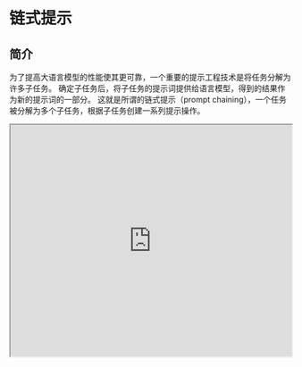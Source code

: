 # 链式提示


## 简介

为了提高大语言模型的性能使其更可靠，一个重要的提示工程技术是将任务分解为许多子任务。 确定子任务后，将子任务的提示词提供给语言模型，得到的结果作为新的提示词的一部分。 这就是所谓的链式提示（prompt chaining），一个任务被分解为多个子任务，根据子任务创建一系列提示操作。

<iframe width="100%"
  height="415px"
  src="https://www.youtube.com/embed/CKZC5RigYEc?si=EG1kHf83ceawWdHX" 
  allow="accelerometer; autoplay; clipboard-write; encrypted-media; gyroscope; picture-in-picture"
  allowFullScreen
/>

链式提示可以完成很复杂的任务。LLM 可能无法仅用一个非常详细的提示完成这些任务。在链式提示中，提示链对生成的回应执行转换或其他处理，直到达到期望结果。

除了提高性能，链式提示还有助于提高 LLM 应用的透明度，增加控制性和可靠性。这意味着您可以更容易地定位模型中的问题，分析并改进需要提高的不同阶段的性能。

链式提示在构建 LLM 驱动的对话助手和提高应用程序的个性化用户体验方面非常有用。

## 链式提示使用示例

### 文档问答中的链式提示

提示链可以用于不同的场景，这些场景可能涉及多个操作或转换。例如，LLM 的一个常见用途是根据大型文本文档回答问题。想要更好阅读大文本文档，可以设计两个不同的提示，第一个提示负责提取相关引文以回答问题，第二个提示则以引文和原始文档为输入来回答给定的问题。换句话说，可以创建两个不同的提示来执行根据文档回答问题的任务。

下面的第一个提示根据问题从文档中提取相关引文。请注意，为了简化，我们为文档添加了一个占位符`{{文档}}`。要测试此提示，您可以从维基百科复制并粘贴一篇文章，例如这个关于[提示工程](https://zh.wikipedia.org/wiki/提示工程)的页面。由于此任务使用了较长的上下文，我们使用了 OpenAI 的 `gpt-4-1106-preview` 模型。您也可以将此提示与其他长上下文 LLM（如 Claude）一起使用。

提示 1:
```
你是一个很有帮助的助手。你的任务是根据文档回答问题。第一步是从文档中提取与问题相关的引文，由####分隔。请使用<quotes></quotes>输出引文列表。如果没有找到相关引文，请回应“未找到相关引文！”。

####
{{文档}}
####
```

这是整个提示的截图，包括通过 `user` 角色传递的问题。

<Screenshot src={PC1} alt="Prompt Chaining Part 1" />

提示 1 的输出：
```
<quotes>
- Chain-of-thought (CoT) prompting[27]
- Generated knowledge prompting[37]
- Least-to-most prompting[38]
- Self-consistency decoding[39]
- Complexity-based prompting[41]
- Self-refine[42]
- Tree-of-thought prompting[43]
- Maieutic prompting[45]
- Directional-stimulus prompting[46]
- Textual inversion and embeddings[59]
- Using gradient descent to search for prompts[61][62][63][64]
- Prompt injection[65][66][67]
</quotes>
```

在第一个提示中返回的引文现在可以用作下面第二个提示的输入。您可以对这些引文进行清理，比如移除引用标志。可以在提示链中新建另一个提示来移除或使用这些引用标志，但现在您可以忽略这些。然后，第二个提示接收由第一个提示提取的相关引文，并根据文档和这些提取的引文生成一个有帮助的回答。第二个提示可以是以下内容：

提示 2：
```
根据从文档中提取的相关引文（由<quotes></quotes>分隔）和原始文档（由####分隔），请构建对问题的回答。请确保答案准确、语气友好且有帮助。

####
{{文档}}
####

<quotes>
- Chain-of-thought (CoT) prompting[27]
- Generated knowledge prompting[37]
- Least-to-most prompting[38]
- Self-consistency decoding[39]
- Complexity-based prompting[41]
- Self-refine[42]
- Tree-of-thought prompting[43]
- Maieutic prompting[45]
- Directional-stimulus prompting[46]
- Textual inversion and embeddings[59]
- Using gradient descent to search for prompts[61][62][63][64]
- Prompt injection[65][66][67]
</quotes>
```

提示 2 的输出：
```
文档中提到的提示技术包括：

1. Chain-of-thought (CoT) prompting[27]
2. Generated knowledge prompting[37]
3. Least-to-most prompting[38]
4. Self-consistency decoding[39]
5. Complexity-based prompting[41]
6. Self-refine[42]
7. Tree-of-thought prompting[43]
8. Maieutic prompting[45]
9. Directional-stimulus prompting[46]
10. Textual inversion and embeddings[59]
11. Using gradient descent to search for prompts[61][62][63][64]
12. Prompt injection[65][66][67]

每一种技术都采用独特的策略来增强或明确与大型语言模型的互动，以产生期望的结果。
```

如您所见，简化并创建提示链是一种有用的提示方法，其中响应需要经过多个操作或转换。作为练习，您可以自由设计一个提示，它会在将响应作为最终回应发送给应用程序用户之前，移除响应中的引用标志（例如，`[27]`）。

您还可以在这份[文档](https://docs.anthropic.com/claude/docs/prompt-chaining)中找到更多关于提示链的示例，这些示例利用了 Claude LLM。我们的示例灵感来源于他们，并采用了他们的示例。
